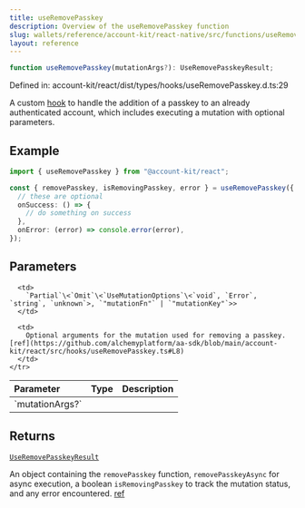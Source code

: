 ```yaml
---
title: useRemovePasskey
description: Overview of the useRemovePasskey function
slug: wallets/reference/account-kit/react-native/src/functions/useRemovePasskey
layout: reference
---
```


```ts
function useRemovePasskey(mutationArgs?): UseRemovePasskeyResult;
```

Defined in: account-kit/react/dist/types/hooks/useRemovePasskey.d.ts:29

A custom [hook](https://github.com/alchemyplatform/aa-sdk/blob/main/account-kit/react/src/hooks/useAddPasskey.ts) to handle the addition of a passkey to an already authenticated account, which includes executing a mutation with optional parameters.

## Example

```ts twoslash
import { useRemovePasskey } from "@account-kit/react";

const { removePasskey, isRemovingPasskey, error } = useRemovePasskey({
  // these are optional
  onSuccess: () => {
    // do something on success
  },
  onError: (error) => console.error(error),
});
```

## Parameters

<table>
  <thead>
    <tr>
      <th align="left">Parameter</th>
      <th align="left">Type</th>
      <th align="left">Description</th>
    </tr>
  </thead>

  <tbody>
    <tr>
      <td>
        `mutationArgs?`
      </td>

      <td>
        `Partial`\<`Omit`\<`UseMutationOptions`\<`void`, `Error`, `string`, `unknown`>, `"mutationFn"` | `"mutationKey"`>>
      </td>

      <td>
        Optional arguments for the mutation used for removing a passkey. [ref](https://github.com/alchemyplatform/aa-sdk/blob/main/account-kit/react/src/hooks/useRemovePasskey.ts#L8)
      </td>
    </tr>

  </tbody>
</table>

## Returns

[`UseRemovePasskeyResult`](../type-aliases/UseRemovePasskeyResult.mdx)

An object containing the `removePasskey` function, `removePasskeyAsync` for async execution, a boolean `isRemovingPasskey` to track the mutation status, and any error encountered. [ref](https://github.com/alchemyplatform/aa-sdk/blob/main/account-kit/react/src/hooks/useRemovePasskey.ts#L13)
